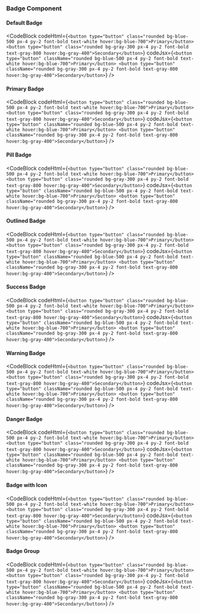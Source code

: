 ---
---


### Badge Component

#### Default Badge

<ResponsivePreview>
    <DefaultBadge />
</ResponsivePreview>

<CodeBlock
  codeHtml={`<button type="button" class="rounded bg-blue-500 px-4 py-2 font-bold text-white hover:bg-blue-700">Primary</button>
<button type="button" class="rounded bg-gray-300 px-4 py-2 font-bold text-gray-800 hover:bg-gray-400">Secondary</button>`}
  codeJsx={`<button type="button" className="rounded bg-blue-500 px-4 py-2 font-bold text-white hover:bg-blue-700">Primary</button>
<button type="button" className="rounded bg-gray-300 px-4 py-2 font-bold text-gray-800 hover:bg-gray-400">Secondary</button>`}
/>

#### Primary Badge

<ResponsivePreview>
    <PrimaryBadge />
</ResponsivePreview>

<CodeBlock
  codeHtml={`<button type="button" class="rounded bg-blue-500 px-4 py-2 font-bold text-white hover:bg-blue-700">Primary</button>
<button type="button" class="rounded bg-gray-300 px-4 py-2 font-bold text-gray-800 hover:bg-gray-400">Secondary</button>`}
  codeJsx={`<button type="button" className="rounded bg-blue-500 px-4 py-2 font-bold text-white hover:bg-blue-700">Primary</button>
<button type="button" className="rounded bg-gray-300 px-4 py-2 font-bold text-gray-800 hover:bg-gray-400">Secondary</button>`}
/>

#### Pill Badge

<ResponsivePreview>
    <PillBadge />
</ResponsivePreview>

<CodeBlock
  codeHtml={`<button type="button" class="rounded bg-blue-500 px-4 py-2 font-bold text-white hover:bg-blue-700">Primary</button>
<button type="button" class="rounded bg-gray-300 px-4 py-2 font-bold text-gray-800 hover:bg-gray-400">Secondary</button>`}
  codeJsx={`<button type="button" className="rounded bg-blue-500 px-4 py-2 font-bold text-white hover:bg-blue-700">Primary</button>
<button type="button" className="rounded bg-gray-300 px-4 py-2 font-bold text-gray-800 hover:bg-gray-400">Secondary</button>`}
/> 

#### Outlined Badge

<ResponsivePreview>
    <OutlinedBadge />
</ResponsivePreview>

<CodeBlock
  codeHtml={`<button type="button" class="rounded bg-blue-500 px-4 py-2 font-bold text-white hover:bg-blue-700">Primary</button>
<button type="button" class="rounded bg-gray-300 px-4 py-2 font-bold text-gray-800 hover:bg-gray-400">Secondary</button>`}
  codeJsx={`<button type="button" className="rounded bg-blue-500 px-4 py-2 font-bold text-white hover:bg-blue-700">Primary</button>
<button type="button" className="rounded bg-gray-300 px-4 py-2 font-bold text-gray-800 hover:bg-gray-400">Secondary</button>`}
/>

#### Success Badge

<ResponsivePreview>
    <SuccessBadge />
</ResponsivePreview>

<CodeBlock
  codeHtml={`<button type="button" class="rounded bg-blue-500 px-4 py-2 font-bold text-white hover:bg-blue-700">Primary</button>
<button type="button" class="rounded bg-gray-300 px-4 py-2 font-bold text-gray-800 hover:bg-gray-400">Secondary</button>`}
  codeJsx={`<button type="button" className="rounded bg-blue-500 px-4 py-2 font-bold text-white hover:bg-blue-700">Primary</button>
<button type="button" className="rounded bg-gray-300 px-4 py-2 font-bold text-gray-800 hover:bg-gray-400">Secondary</button>`}
/>

#### Warning Badge

<ResponsivePreview>
    <WarningBadge />
</ResponsivePreview>

<CodeBlock
  codeHtml={`<button type="button" class="rounded bg-blue-500 px-4 py-2 font-bold text-white hover:bg-blue-700">Primary</button>
<button type="button" class="rounded bg-gray-300 px-4 py-2 font-bold text-gray-800 hover:bg-gray-400">Secondary</button>`}
  codeJsx={`<button type="button" className="rounded bg-blue-500 px-4 py-2 font-bold text-white hover:bg-blue-700">Primary</button>
<button type="button" className="rounded bg-gray-300 px-4 py-2 font-bold text-gray-800 hover:bg-gray-400">Secondary</button>`}
/>

#### Danger Badge

<ResponsivePreview>
    <DangerBadge />
</ResponsivePreview>

<CodeBlock
  codeHtml={`<button type="button" class="rounded bg-blue-500 px-4 py-2 font-bold text-white hover:bg-blue-700">Primary</button>
<button type="button" class="rounded bg-gray-300 px-4 py-2 font-bold text-gray-800 hover:bg-gray-400">Secondary</button>`}
  codeJsx={`<button type="button" className="rounded bg-blue-500 px-4 py-2 font-bold text-white hover:bg-blue-700">Primary</button>
<button type="button" className="rounded bg-gray-300 px-4 py-2 font-bold text-gray-800 hover:bg-gray-400">Secondary</button>`}
/>

#### Badge with Icon

<ResponsivePreview>
    <BadgeWithIcon />
</ResponsivePreview>

<CodeBlock
  codeHtml={`<button type="button" class="rounded bg-blue-500 px-4 py-2 font-bold text-white hover:bg-blue-700">Primary</button>
<button type="button" class="rounded bg-gray-300 px-4 py-2 font-bold text-gray-800 hover:bg-gray-400">Secondary</button>`}
  codeJsx={`<button type="button" className="rounded bg-blue-500 px-4 py-2 font-bold text-white hover:bg-blue-700">Primary</button>
<button type="button" className="rounded bg-gray-300 px-4 py-2 font-bold text-gray-800 hover:bg-gray-400">Secondary</button>`}
/>

#### Badge Group

<ResponsivePreview>
    <BadgeGroup />
</ResponsivePreview>

<CodeBlock
  codeHtml={`<button type="button" class="rounded bg-blue-500 px-4 py-2 font-bold text-white hover:bg-blue-700">Primary</button>
<button type="button" class="rounded bg-gray-300 px-4 py-2 font-bold text-gray-800 hover:bg-gray-400">Secondary</button>`}
  codeJsx={`<button type="button" className="rounded bg-blue-500 px-4 py-2 font-bold text-white hover:bg-blue-700">Primary</button>
<button type="button" className="rounded bg-gray-300 px-4 py-2 font-bold text-gray-800 hover:bg-gray-400">Secondary</button>`}
/>
